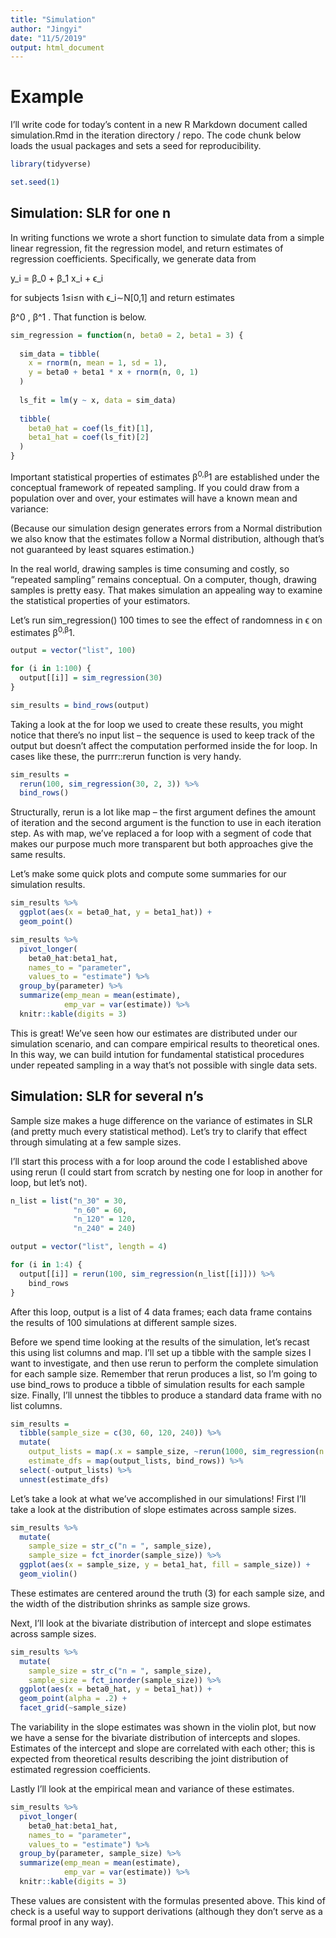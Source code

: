 ```yaml
---
title: "Simulation"
author: "Jingyi"
date: "11/5/2019"
output: html_document
---
```


# Example

I’ll write code for today’s content in a new R Markdown document called simulation.Rmd in the iteration directory / repo. The code chunk below loads the usual packages and sets a seed for reproducibility.

```r

library(tidyverse)

set.seed(1)

```

## Simulation: SLR for one n

In writing functions we wrote a short function to simulate data from a simple linear regression, fit the regression model, and return estimates of regression coefficients. Specifically, we generate data from

y_i = β_0 + β_1 x_i + ϵ_i

for subjects 1≤i≤n with ϵ_i∼N[0,1] and return estimates

β^0 , β^1 . That function is below.

```r

sim_regression = function(n, beta0 = 2, beta1 = 3) {
  
  sim_data = tibble(
    x = rnorm(n, mean = 1, sd = 1),
    y = beta0 + beta1 * x + rnorm(n, 0, 1)
  )
  
  ls_fit = lm(y ~ x, data = sim_data)
  
  tibble(
    beta0_hat = coef(ls_fit)[1],
    beta1_hat = coef(ls_fit)[2]
  )
}

```

Important statistical properties of estimates β^0,β^1 are established under the conceptual framework of repeated sampling. If you could draw from a population over and over, your estimates will have a known mean and variance:

(Because our simulation design generates errors from a Normal distribution we also know that the estimates follow a Normal distribution, although that’s not guaranteed by least squares estimation.)

In the real world, drawing samples is time consuming and costly, so “repeated sampling” remains conceptual. On a computer, though, drawing samples is pretty easy. That makes simulation an appealing way to examine the statistical properties of your estimators.

Let’s run sim_regression() 100 times to see the effect of randomness in ϵ on estimates β^0,β^1.

```r


output = vector("list", 100)

for (i in 1:100) {
  output[[i]] = sim_regression(30)
}

sim_results = bind_rows(output)

```

Taking a look at the for loop we used to create these results, you might notice that there’s no input list – the sequence is used to keep track of the output but doesn’t affect the computation performed inside the for loop. In cases like these, the purrr::rerun function is very handy.

```r

sim_results = 
  rerun(100, sim_regression(30, 2, 3)) %>% 
  bind_rows()

```

Structurally, rerun is a lot like map – the first argument defines the amount of iteration and the second argument is the function to use in each iteration step. As with map, we’ve replaced a for loop with a segment of code that makes our purpose much more transparent but both approaches give the same results.

Let’s make some quick plots and compute some summaries for our simulation results.

```r

sim_results %>% 
  ggplot(aes(x = beta0_hat, y = beta1_hat)) + 
  geom_point()

```

```r

sim_results %>% 
  pivot_longer(
    beta0_hat:beta1_hat,
    names_to = "parameter", 
    values_to = "estimate") %>% 
  group_by(parameter) %>% 
  summarize(emp_mean = mean(estimate),
            emp_var = var(estimate)) %>% 
  knitr::kable(digits = 3)

```

This is great! We’ve seen how our estimates are distributed under our simulation scenario, and can compare empirical results to theoretical ones. In this way, we can build intution for fundamental statistical procedures under repeated sampling in a way that’s not possible with single data sets.

## Simulation: SLR for several n's

Sample size makes a huge difference on the variance of estimates in SLR (and pretty much every statistical method). Let’s try to clarify that effect through simulating at a few sample sizes.

I’ll start this process with a for loop around the code I established above using rerun (I could start from scratch by nesting one for loop in another for loop, but let’s not).

```r

n_list = list("n_30" = 30, 
              "n_60" = 60, 
              "n_120" = 120,
              "n_240" = 240)

output = vector("list", length = 4)

for (i in 1:4) {
  output[[i]] = rerun(100, sim_regression(n_list[[i]])) %>% 
    bind_rows
}

```

After this loop, output is a list of 4 data frames; each data frame contains the results of 100 simulations at different sample sizes.

Before we spend time looking at the results of the simulation, let’s recast this using list columns and map. I’ll set up a tibble with the sample sizes I want to investigate, and then use rerun to perform the complete simulation for each sample size. Remember that rerun produces a list, so I’m going to use bind_rows to produce a tibble of simulation results for each sample size. Finally, I’ll unnest the tibbles to produce a standard data frame with no list columns.

```r

sim_results = 
  tibble(sample_size = c(30, 60, 120, 240)) %>% 
  mutate(
    output_lists = map(.x = sample_size, ~rerun(1000, sim_regression(n = .x))),
    estimate_dfs = map(output_lists, bind_rows)) %>% 
  select(-output_lists) %>% 
  unnest(estimate_dfs)

```

Let’s take a look at what we’ve accomplished in our simulations! First I’ll take a look at the distribution of slope estimates across sample sizes.

```r

sim_results %>% 
  mutate(
    sample_size = str_c("n = ", sample_size),
    sample_size = fct_inorder(sample_size)) %>% 
  ggplot(aes(x = sample_size, y = beta1_hat, fill = sample_size)) + 
  geom_violin()

```

These estimates are centered around the truth (3) for each sample size, and the width of the distribution shrinks as sample size grows.

Next, I’ll look at the bivariate distribution of intercept and slope estimates across sample sizes.

```r

sim_results %>% 
  mutate(
    sample_size = str_c("n = ", sample_size),
    sample_size = fct_inorder(sample_size)) %>% 
  ggplot(aes(x = beta0_hat, y = beta1_hat)) + 
  geom_point(alpha = .2) + 
  facet_grid(~sample_size)

```

The variability in the slope estimates was shown in the violin plot, but now we have a sense for the bivariate distribution of intercepts and slopes. Estimates of the intercept and slope are correlated with each other; this is expected from theoretical results describing the joint distribution of estimated regression coefficients.

Lastly I’ll look at the empirical mean and variance of these estimates.

```r

sim_results %>% 
  pivot_longer(
    beta0_hat:beta1_hat,
    names_to = "parameter", 
    values_to = "estimate") %>% 
  group_by(parameter, sample_size) %>% 
  summarize(emp_mean = mean(estimate),
            emp_var = var(estimate)) %>% 
  knitr::kable(digits = 3)

```

These values are consistent with the formulas presented above. This kind of check is a useful way to support derivations (although they don’t serve as a formal proof in any way).

